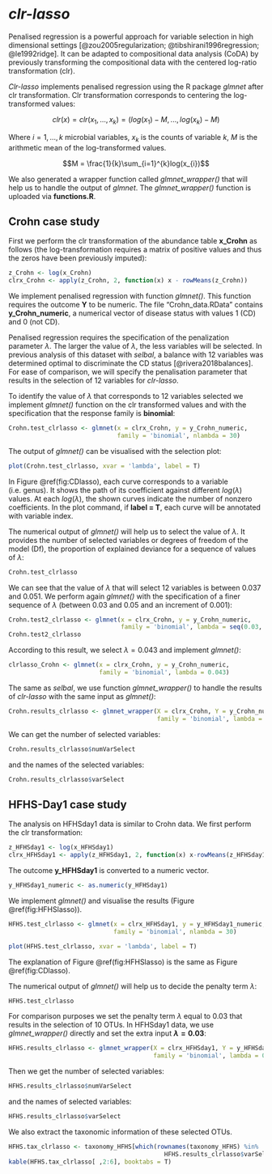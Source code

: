 # *clr-lasso* {#clr}

Penalised regression is a powerful approach for variable selection in high dimensional settings [@zou2005regularization; @tibshirani1996regression; @le1992ridge]. It can be adapted to compositional data analysis (CoDA) by previously transforming the compositional data with the centered log-ratio transformation (clr). 

*Clr-lasso* implements penalised regression using the R package *glmnet* after clr transformation. Clr transformation corresponds to centering the log-transformed values: 

$$clr(x) = clr(x_{1},...,x_{k}) = (log(x_{1})-M,...,log(x_{k})-M)$$

Where $i=1,...,k$ microbial variables, $x_{k}$ is the counts of variable $k$, $M$ is the arithmetic mean of the log-transformed values.

$$M = \frac{1}{k}\sum_{i=1}^{k}log(x_{i})$$

We also generated a wrapper function called *glmnet_wrapper()* that will help us to handle the output of *glmnet*. The *glmnet_wrapper()* function is uploaded via **functions.R**.


## Crohn case study

First we perform the clr transformation of the abundance table **x_Crohn** as follows (the log-transformation requires a matrix of positive values and thus the zeros have been previously imputed):  


```r
z_Crohn <- log(x_Crohn)
clrx_Crohn <- apply(z_Crohn, 2, function(x) x - rowMeans(z_Crohn))
```

We implement penalised regression with function *glmnet()*. This function requires the outcome **Y** to be numeric. The file "Crohn_data.RData" contains **y_Crohn_numeric**, a numerical vector of disease status with values 1 (CD) and 0 (not CD). 

Penalised regression requires the specification of the penalization parameter $\lambda$. The larger the value of $\lambda$, the less variables will be selected. In previous analysis of this dataset with *selbal*, a balance with 12 variables was determined optimal to discriminate the CD status [@rivera2018balances]. For ease of comparison, we will specify the penalisation parameter that results in the selection of 12 variables for *clr-lasso*. 

To identify the value of $\lambda$ that corresponds to 12 variables selected we implement *glmnet()* function on the clr transformed values and with the specification that the response family is **binomial**:


```r
Crohn.test_clrlasso <- glmnet(x = clrx_Crohn, y = y_Crohn_numeric, 
                              family = 'binomial', nlambda = 30)
```

The output of *glmnet()* can be visualised with the selection plot:

```r
plot(Crohn.test_clrlasso, xvar = 'lambda', label = T)
```

In Figure \@ref(fig:CDlasso), each curve corresponds to a variable (i.e. genus). It shows the path of its coefficient against different $log(\lambda)$ values. At each $log(\lambda)$, the shown curves indicate the number of nonzero coefficients. In the plot command, if **label = T**, each curve will be annotated with variable index. 

The numerical output of *glmnet()* will help us to select the value of $\lambda$. It provides the number of selected variables or degrees of freedom of the model (Df), the proportion of explained deviance for a sequence of values of $\lambda$:

```r
Crohn.test_clrlasso
```

We can see that the value of $\lambda$ that will select 12 variables is between 0.037 and 0.051. We perform again *glmnet()* with the specification of a finer sequence of $\lambda$ (between 0.03 and 0.05 and an increment of 0.001): 

```r
Crohn.test2_clrlasso <- glmnet(x = clrx_Crohn, y = y_Crohn_numeric, 
                               family = 'binomial', lambda = seq(0.03, 0.05, 0.001))
Crohn.test2_clrlasso
```

According to this result, we select $\lambda = 0.043$ and implement *glmnet()*:

```r
clrlasso_Crohn <- glmnet(x = clrx_Crohn, y = y_Crohn_numeric, 
                         family = 'binomial', lambda = 0.043)
```

The same as *selbal*, we use function *glmnet_wrapper()* to handle the results of *clr-lasso* with the same input as *glmnet()*:


```r
Crohn.results_clrlasso <- glmnet_wrapper(X = clrx_Crohn, Y = y_Crohn_numeric, 
                                         family = 'binomial', lambda = 0.043)
```

We can get the number of selected variables:

```r
Crohn.results_clrlasso$numVarSelect
```

and the names of the selected variables:

```r
Crohn.results_clrlasso$varSelect
```


## HFHS-Day1 case study

The analysis on HFHSday1 data is similar to Crohn data. We first perform the clr transformation:

```r
z_HFHSday1 <- log(x_HFHSday1)
clrx_HFHSday1 <- apply(z_HFHSday1, 2, function(x) x-rowMeans(z_HFHSday1))
```

The outcome **y_HFHSday1** is converted to a numeric vector.

```r
y_HFHSday1_numeric <- as.numeric(y_HFHSday1)
```

We implement *glmnet()* and visualise the results (Figure \@ref(fig:HFHSlasso)). 

```r
HFHS.test_clrlasso <- glmnet(x = clrx_HFHSday1, y = y_HFHSday1_numeric, 
                             family = 'binomial', nlambda = 30)
```

```r
plot(HFHS.test_clrlasso, xvar = 'lambda', label = T)
```

The explanation of Figure \@ref(fig:HFHSlasso) is the same as Figure \@ref(fig:CDlasso).

The numerical output of *glmnet()* will help us to decide the penalty term $\lambda$:

```r
HFHS.test_clrlasso
```

For comparison purposes we set the penalty term $\lambda$ equal to 0.03 that results in the selection of 10 OTUs. In HFHSday1 data, we use *glmnet_wrapper()* directly and set the extra input **$\lambda = 0.03$**:

```r
HFHS.results_clrlasso <- glmnet_wrapper(X = clrx_HFHSday1, Y = y_HFHSday1_numeric, 
                                        family = 'binomial', lambda = 0.03) 
```

Then we get the number of selected variables:

```r
HFHS.results_clrlasso$numVarSelect

```

and the names of selected variables:

```r
HFHS.results_clrlasso$varSelect
```

We also extract the taxonomic information of these selected OTUs.

```r
HFHS.tax_clrlasso <- taxonomy_HFHS[which(rownames(taxonomy_HFHS) %in% 
                                           HFHS.results_clrlasso$varSelect), ]
kable(HFHS.tax_clrlasso[ ,2:6], booktabs = T)
```

